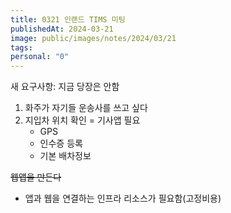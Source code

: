 ```yaml
---
title: 0321 인랜드 TIMS 미팅
publishedAt: 2024-03-21
image: public/images/notes/2024/03/21
tags: 
personal: "0"
---
```

새 요구사항: 지금 당장은 안함
1. 화주가 자기들 운송사를 쓰고 싶다
2. 지입차 위치 확인 = 기사앱 필요
	- GPS
	- 인수증 등록
	- 기본 배차정보

~~웹앱을 만든다~~
- 앱과 웹을 연결하는 인프라 리소스가 필요함(고정비용)
